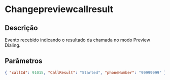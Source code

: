 # Changepreviewcallresult

## Descrição

Evento recebido indicando o resultado da chamada no modo Preview Dialing.

## Parâmetros

```json copy
{ "callId": 91015, "CallResult": "Started", "phoneNumber": "99999999" }
```
